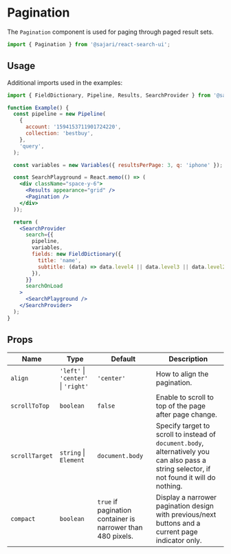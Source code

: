 
<SEO
  title="Pagination"
  scope="Search UI"
  description="The Pagination`component is used for paging through paged result sets."
/>

# Pagination

The `Pagination` component is used for paging through paged result sets.

```js
import { Pagination } from '@sajari/react-search-ui';
```

## Usage

Additional imports used in the examples:

```js
import { FieldDictionary, Pipeline, Results, SearchProvider } from '@sajari/react-search-ui';
```

```jsx
function Example() {
  const pipeline = new Pipeline(
    {
      account: '1594153711901724220',
      collection: 'bestbuy',
    },
    'query',
  );

  const variables = new Variables({ resultsPerPage: 3, q: 'iphone' });

  const SearchPlayground = React.memo(() => (
    <div className="space-y-6">
      <Results appearance="grid" />
      <Pagination />
    </div>
  ));

  return (
    <SearchProvider
      search={{
        pipeline,
        variables,
        fields: new FieldDictionary({
          title: 'name',
          subtitle: (data) => data.level4 || data.level3 || data.level2 || data.level1 || data.brand,
        }),
      }}
      searchOnLoad
    >
      <SearchPlayground />
    </SearchProvider>
  );
}
```

## Props

| Name           | Type                                | Default                                                     | Description                                                                                                                                 |
| -------------- | ----------------------------------- | ----------------------------------------------------------- | ------------------------------------------------------------------------------------------------------------------------------------------- |
| `align`        | `'left'` \| `'center'` \| `'right'` | `'center'`                                                  | How to align the pagination.                                                                                                                |
| `scrollToTop`  | `boolean`                           | `false`                                                     | Enable to scroll to top of the page after page change.                                                                                      |
| `scrollTarget` | `string` \| `Element`               | `document.body`                                             | Specify target to scroll to instead of `document.body`, alternatively you can also pass a string selector, if not found it will do nothing. |
| `compact`      | `boolean`                           | `true` if pagination container is narrower than 480 pixels. | Display a narrower pagination design with previous/next buttons and a current page indicator only.                                          |
